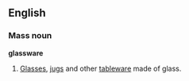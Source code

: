 ==English==
===Mass noun===
'''glassware'''
#[[Glass]]es, [[jug]]s and other [[tableware]] made of glass.